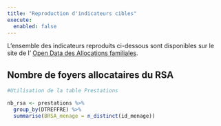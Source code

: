 ```yaml
---
title: "Reproduction d'indicateurs cibles"
execute: 
  enabled: false
---
```


L'ensemble des indicateurs reproduits ci-dessous sont disponibles sur le site de l' [Open Data des Allocations familiales](http://data.caf.fr/dataset/foyers-allocataires-percevant-le-revenu-de-solidarite-active-rsa-niveau-national).

## Nombre de foyers allocataires du RSA

```r

#Utilisation de la table Prestations

nb_rsa <- prestations %>%
  group_by(DTREFFRE) %>%
  summarise(BRSA_menage = n_distinct(id_menage))

```
